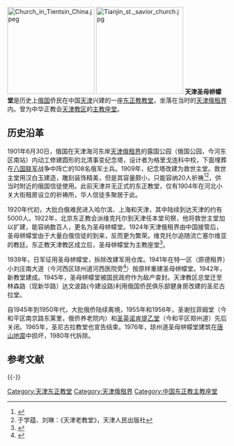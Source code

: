 [[File:Church_in_Tientsin_China.jpeg|200px]]
[[File:Tianjin_st._savior_church.jpg|200px]]
'''天津圣母帡幪堂'''是历史上[[俄国|俄国]]侨民在中国[[天津|天津]]兴建的一座[[东正教|东正教]][[教堂|教堂]]，坐落在当时的[[天津俄租界|天津俄租界]]内。曾为中华正教会[[天津教区|天津教区]]的[[主教座堂|主教座堂]]。

==历史沿革==
1901年6月30日，俄国在天津海河东岸[[天津俄租界|天津俄租界]]的露国公园（俄国公园，今河东区南站）内动工修建圆形的北清事变纪念塔，设计者为格里戈连科中校，下面埋葬在[[八国联军|八国联军]]战争中阵亡的108名俄军士兵。1909年，纪念塔改建为救世主堂。救世主堂用汉白玉建造，雕刻装饰精美，但是其容量颇小，只能容纳20人祈祷<ref>{{cite web|url=http://www.tjdfz.org.cn/tjtz/zjz/zjj/index.shtml|title=天津宗教|publisher=天津地方志网|accessdate=2012年2月21日|archive-url=https://web.archive.org/web/20140821235801/http://www.tjdfz.org.cn/tjtz/zjz/zjj/index.shtml|archive-date=2014-08-21|dead-url=yes}}</ref><ref>于学蕴、刘琳：《天津老教堂》，天津人民出版社</ref>，供当时附近的俄国信徒使用。此前天津并无正式的东正教堂，仅有1904年在河北小关大街租房设立的祈祷所，华人信徒多聚居于此。

1920年代初，大批白俄难民进入哈尔滨、上海和天津，其中陆续到达天津的约有5000人。1922年，北京东正教会派维克托尔到天津任本堂司祭，他将救世主堂加以扩建，能容纳数百人，更名为圣母帡幪堂。1924年天津俄租界由中国接管后，圣母帡幪堂由于大量白俄信徒的到来，反而更为繁荣。维克托尔追随流亡塞尔维亚的教廷。东正教天津教区成立后，圣母帡幪堂为主教座堂<ref>{{cite web|url=http://www.022net.com/2005/11-30/513647403244861.html|title=旧天津的两个东正教堂：圣母帡幪堂|publisher=人民网天津视窗|date=2005-11-30|accessdate=2012年2月21日|deadurl=yes|archiveurl=https://web.archive.org/web/20060712224527/http://www.022net.com/2005/11-30/513647403244861.html|archivedate=2006年7月12日}}</ref>。

1939年，日军征用圣母帡幪堂，拆除改建军用仓库。1941年在特一区（原德租界）小刘庄南大道（今河西区琼州道河西医院旁<ref>{{cite web|url=http://www.tjhp.gov.cn/servlet/ContentServer?cid=1126853058898&pagename=tjhp%2FHPart%2Fxxhcont-1&c=HPart&p1=1104109915445|title=其他宗教|publisher=和平区民族宗教办公室|accessdate=2012年2月21日|deadurl=yes|archiveurl=https://web.archive.org/web/20150619104158/http://www.tjhp.gov.cn/servlet/ContentServer?cid=1126853058898&pagename=tjhp%2FHPart%2Fxxhcont-1&c=HPart&p1=1104109915445|archivedate=2015年6月19日}}</ref>）按原样重建圣母帡幪堂。1942年，新教堂建成。1945年，圣母帡幪堂被国民政府作为敌产查封。天津教区总堂迁至林森路（现新华路）达文波路(今建设路)利用俄国侨民俱乐部健身房改建的圣尼古拉堂。

自1945年到1950年代，大批俄侨陆续离境，1955年和1956年，圣谢拉菲姆堂（今和平区南京路东莱里，俄侨养老院内）和[[圣英诺肯提乙堂|圣英诺肯提乙堂]]（今和平区郑州道）先后关闭。1965年，圣尼古拉教堂也宣告结束。1976年，琼州道圣母帡幪堂建筑在[[唐山地震|唐山地震]]中损坏，1980年代拆除。

==参考文献==
<div class="references-small">
<references />
</div>

{{-}}
{{天津教堂}}
{{天津近代历史文化专题}}

[[Category:天津东正教堂|Category:天津东正教堂]]
[[Category:天津俄租界|Category:天津俄租界]]
[[Category:中国东正教主教座堂|Category:中国东正教主教座堂]]